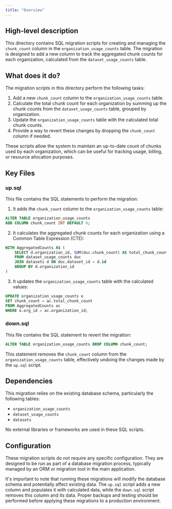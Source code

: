 ```yaml
---
title: "Overview"
---
```


## High-level description
This directory contains SQL migration scripts for creating and managing the `chunk_count` column in the `organization_usage_counts` table. The migration is designed to add a new column to track the aggregated chunk counts for each organization, calculated from the `dataset_usage_counts` table.

## What does it do?
The migration scripts in this directory perform the following tasks:

1. Add a new `chunk_count` column to the `organization_usage_counts` table.
2. Calculate the total chunk count for each organization by summing up the chunk counts from the `dataset_usage_counts` table, grouped by organization.
3. Update the `organization_usage_counts` table with the calculated total chunk counts.
4. Provide a way to revert these changes by dropping the `chunk_count` column if needed.

These scripts allow the system to maintain an up-to-date count of chunks used by each organization, which can be useful for tracking usage, billing, or resource allocation purposes.

## Key Files

### up.sql
This file contains the SQL statements to perform the migration:

1. It adds the `chunk_count` column to the `organization_usage_counts` table:

```sql
ALTER TABLE organization_usage_counts
ADD COLUMN chunk_count INT DEFAULT 0;
```

2. It calculates the aggregated chunk counts for each organization using a Common Table Expression (CTE):

```sql
WITH AggregatedCounts AS (
    SELECT d.organization_id, SUM(duc.chunk_count) AS total_chunk_count
    FROM dataset_usage_counts duc
    JOIN datasets d ON duc.dataset_id = d.id
    GROUP BY d.organization_id
)
```

3. It updates the `organization_usage_counts` table with the calculated values:

```sql
UPDATE organization_usage_counts o
SET chunk_count = ac.total_chunk_count
FROM AggregatedCounts ac
WHERE o.org_id = ac.organization_id;
```

### down.sql
This file contains the SQL statement to revert the migration:

```sql
ALTER TABLE organization_usage_counts DROP COLUMN chunk_count;
```

This statement removes the `chunk_count` column from the `organization_usage_counts` table, effectively undoing the changes made by the `up.sql` script.

## Dependencies
This migration relies on the existing database schema, particularly the following tables:
- `organization_usage_counts`
- `dataset_usage_counts`
- `datasets`

No external libraries or frameworks are used in these SQL scripts.

## Configuration
These migration scripts do not require any specific configuration. They are designed to be run as part of a database migration process, typically managed by an ORM or migration tool in the main application.

It's important to note that running these migrations will modify the database schema and potentially affect existing data. The `up.sql` script adds a new column and populates it with calculated data, while the `down.sql` script removes this column and its data. Proper backups and testing should be performed before applying these migrations to a production environment.